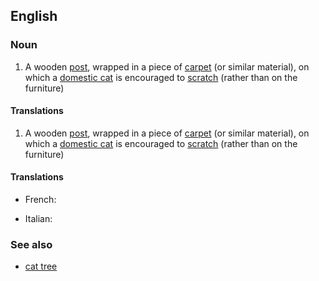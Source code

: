 ==English==

===Noun===
{{wikipedia}}
{{en-noun|sg=[[scratching]] [[post]]}}

# A wooden [[post]], wrapped in a piece of [[carpet]] (or similar material), on which a [[domestic cat]] is encouraged to [[scratch]] (rather than on the furniture)

====Translations====
{{trans-top|object on which a domestic cat is encouraged to scratch}}
{{en-noun|sg=[[scratching]] [[post]]}}

# A wooden [[post]], wrapped in a piece of [[carpet]] (or similar material), on which a [[domestic cat]] is encouraged to [[scratch]] (rather than on the furniture)

====Translations====
{{trans-top|}}
* French: {{t|fr|griffoir|m}}
{{trans-mid}}
*Italian: {{t-|it|grattatoio|m}}
{{trans-bottom}}

===See also===
*[[cat tree]]